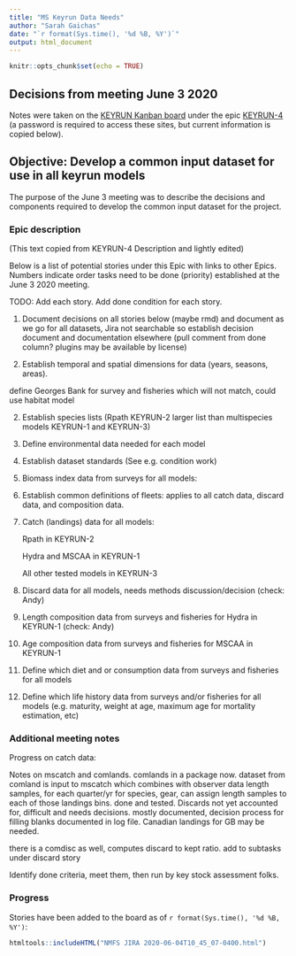 ```yaml
---
title: "MS Keyrun Data Needs"
author: "Sarah Gaichas"
date: "`r format(Sys.time(), '%d %B, %Y')`"
output: html_document
---
```


```r
knitr::opts_chunk$set(echo = TRUE)
```

## Decisions from meeting June 3 2020

Notes were taken on the [KEYRUN Kanban board](https://www.st.nmfs.noaa.gov/jira/secure/RapidBoard.jspa?rapidView=384&projectKey=KEYRUN) under the epic [KEYRUN-4](https://www.st.nmfs.noaa.gov/jira/browse/KEYRUN-4) (a password is required to access these sites, but current information is copied below).

## Objective: Develop a common input dataset for use in all keyrun models

The purpose of the June 3 meeting was to describe the decisions and components required to develop the common input dataset for the project.

### Epic description

(This text copied from KEYRUN-4 Description and lightly edited)

Below is a list of potential stories under this Epic with links to other Epics. Numbers indicate order tasks need to be done (priority) established at the June 3 2020 meeting. 

TODO: Add each story. Add done condition for each story. 

1. Document decisions on all stories below (maybe rmd) and document as we go for all datasets, Jira not searchable so establish decision document and documentation elsewhere (pull comment from done column? plugins may be available by license) 

1. Establish temporal and spatial dimensions for data (years, seasons, areas).

  define Georges Bank for survey and fisheries which will not match, could use habitat model

2. Establish species lists (Rpath KEYRUN-2 larger list than multispecies models KEYRUN-1 and KEYRUN-3)

2. Define environmental data needed for each model

2. Establish dataset standards (See e.g. condition work)

3. Biomass index data from surveys for all models:

4. Establish common definitions of fleets: applies to all catch data, discard data, and composition data.

5. Catch (landings) data for all models:

   Rpath in KEYRUN-2

   Hydra and MSCAA in KEYRUN-1

   All other tested models in KEYRUN-3

5. Discard data for all models, needs methods discussion/decision (check: Andy)

6. Length composition data from surveys and fisheries for Hydra in KEYRUN-1 (check: Andy)

6. Age composition data from surveys and fisheries for MSCAA in KEYRUN-1

6. Define which diet and or consumption data from surveys and fisheries for all models

6. Define which life history data from surveys and/or fisheries for all models (e.g. maturity, weight at age, maximum age for mortality estimation, etc)

 

### Additional meeting notes

Progress on catch data:

Notes on mscatch and comlands. comlands in a package now. dataset from comland is input to mscatch which combines with observer data length samples, for each quarter/yr for species, gear, can assign length samples to each of those landings bins. done and tested. Discards not yet accounted for, difficult and needs decisions. mostly documented, decision process for filling blanks documented in log file. Canadian landings for GB may be needed.

there is a comdisc as well, computes discard to kept ratio. add to subtasks under discard story

Identify done criteria, meet them, then run by key stock assessment folks. 

### Progress

Stories have been added to the board as of `r format(Sys.time(), '%d %B, %Y')`:

```r
htmltools::includeHTML("NMFS JIRA 2020-06-04T10_45_07-0400.html")
```

 
